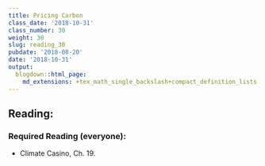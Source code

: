 ```yaml
---
title: Pricing Carbon
class_date: '2018-10-31'
class_number: 30
weight: 30
slug: reading_30
pubdate: '2018-08-20'
date: '2018-10-31'
output:
  blogdown::html_page:
    md_extensions: +tex_math_single_backslash+compact_definition_lists
---
```

## Reading:

### Required Reading (everyone):
* Climate Casino, Ch. 19.


